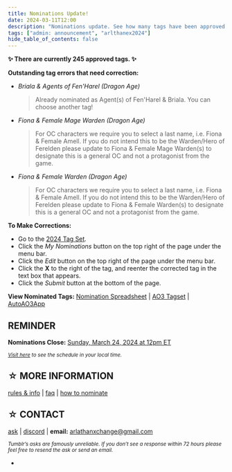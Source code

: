 ```yaml
---
title: Nominations Update!
date: 2024-03-11T12:00
description: "Nominations update. See how many tags have been approved."
tags: ["admin: announcement", "arlthanex2024"]
hide_table_of_contents: false
---
```


**✨ There are currently 245 approved tags. ✨**

**Outstanding tag errors that need correction:**

- _Briala & Agents of Fen'Harel (Dragon Age)_

  > Already nominated as Agent(s) of Fen'Harel & Briala. You can choose another
  > tag!

- _Fiona & Female Mage Warden (Dragon Age)_

  > For OC characters we require you to select a last name, i.e. Fiona & Female
  > Amell. If you do not intend this to be the Warden/Hero of Ferelden please
  > update to Fiona & Female Mage Warden(s) to designate this is a general OC
  > and not a protagonist from the game.

- _Fiona & Female Warden (Dragon Age)_

  > For OC characters we require you to select a last name, i.e. Fiona & Female
  > Amell. If you do not intend this to be the Warden/Hero of Ferelden please
  > update to Fiona & Female Warden(s) to designate this is a general OC and not
  > a protagonist from the game.

**To Make Corrections:**

- Go to the [2024 Tag Set](https://archiveofourown.org/tag_sets/18841).
- Click the _My Nominations_ button on the top right of the page under the menu
  bar.
- Click the _Edit_ button on the top right of the page under the menu bar.
- Click the **X** to the right of the tag, and reenter the corrected tag in the
  text box that appears.
- Click the _Submit_ button at the bottom of the page.

**View Nominated Tags:**
[Nomination Spreadsheet](https://docs.google.com/spreadsheets/d/1m8ludsrYnkbuI-kbJLz0anjSFhuYUkiAft4NZhp1aOM/edit?usp=sharing)
| [AO3 Tagset](https://archiveofourown.org/tag_sets/18841) |
[AutoAO3App](https://autoao3app.firebaseapp.com/#/arlathanxchange2024/tagset)

## REMINDER

**Nominations Close:**
[Sunday, March 24, 2024 at 12pm ET](https://everytimezone.com/s/37d1e1df)

_<small>[Visit here](https://arlathanxchange.neocities.org/docs/intro/#schedule)
to see the schedule in your local time.</small>_

## ☆ MORE INFORMATION

[rules & info](https://arlathanxchange.neocities.org/docs/intro) |
[faq](https://arlathanxchange.neocities.org/docs/faqs) |
[how to nominate](https://arlathanxchange.neocities.org/docs/tutorials/nominate/)

## ☆ CONTACT

[ask](https://arlathanxchange.tumblr.com/ask) |
[discord](https://discord.gg/F73NDYMeGC) | **email:** arlathanxchange@gmail.com

_<small>Tumblr’s asks are famously unreliable. If you don’t see a response
within 72 hours please feel free to resend the ask or send an email.</small>_

-
